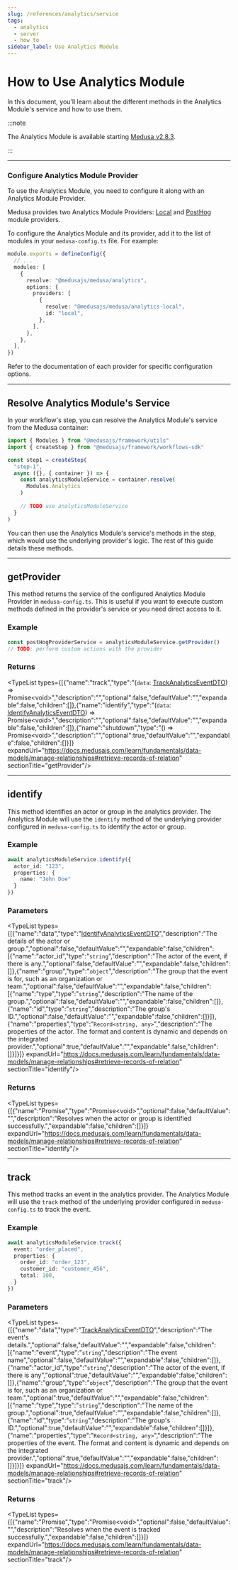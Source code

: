 ```yaml
---
slug: /references/analytics/service
tags:
  - analytics
  - server
  - how to
sidebar_label: Use Analytics Module
---
```



# How to Use Analytics Module

In this document, you’ll learn about the different methods in the Analytics Module's service and how to use them.
    
:::note

The Analytics Module is available starting [Medusa v2.8.3](https://github.com/medusajs/medusa/releases/tag/v2.8.3).

:::

---

### Configure Analytics Module Provider
      
To use the Analytics Module, you need to configure it along with an Analytics Module Provider.

Medusa provides two Analytics Module Providers: [Local](/infrastructure-modules/analytics/local) and [PostHog](/infrastructure-modules/analytics/posthog) module providers.

To configure the Analytics Module and its provider, add it to the list of modules in your `medusa-config.ts` file. For example:

```ts title="medusa-config.ts"
module.exports = defineConfig({
  // ...
  modules: [
    {
      resolve: "@medusajs/medusa/analytics",
      options: {
        providers: [
          {
            resolve: "@medusajs/medusa/analytics-local",
            id: "local",
          },
        ],
      },
    },
  ],
})
```

Refer to the documentation of each provider for specific configuration options.

---

## Resolve Analytics Module's Service

In your workflow's step, you can resolve the Analytics Module's service from the Medusa container:

```ts
import { Modules } from "@medusajs/framework/utils"
import { createStep } from "@medusajs/framework/workflows-sdk"

const step1 = createStep(
  "step-1",
  async ({}, { container }) => {
    const analyticsModuleService = container.resolve(
      Modules.Analytics
    )
    
    // TODO use analyticsModuleService
  } 
)
```

You can then use the Analytics Module's service's methods in the step, which would use the underlying provider's logic. The rest of this guide details these methods.

---

## getProvider

This method returns the service of the configured Analytics Module Provider in `medusa-config.ts`. This is useful
if you want to execute custom methods defined in the provider's service or you need direct access to it.

### Example

```ts
const postHogProviderService = analyticsModuleService.getProvider()
// TODO: perform custom actions with the provider
```

### Returns

<TypeList types={[{"name":"track","type":"(`data`: [TrackAnalyticsEventDTO](../../../types/interfaces/types.TrackAnalyticsEventDTO/page.mdx)) => Promise&#60;void&#62;","description":"","optional":false,"defaultValue":"","expandable":false,"children":[]},{"name":"identify","type":"(`data`: [IdentifyAnalyticsEventDTO](../../../types/types/types.IdentifyAnalyticsEventDTO/page.mdx)) => Promise&#60;void&#62;","description":"","optional":false,"defaultValue":"","expandable":false,"children":[]},{"name":"shutdown","type":"() => Promise&#60;void&#62;","description":"","optional":true,"defaultValue":"","expandable":false,"children":[]}]} expandUrl="https://docs.medusajs.com/learn/fundamentals/data-models/manage-relationships#retrieve-records-of-relation" sectionTitle="getProvider"/>

___

## identify

This method identifies an actor or group in the analytics provider. The Analytics Module
will use the `identify` method of the underlying provider configured in `medusa-config.ts` to identify the actor or group.

### Example

```ts
await analyticsModuleService.identify({
  actor_id: "123",
  properties: {
    name: "John Doe"
  }
})
```

### Parameters

<TypeList types={[{"name":"data","type":"[IdentifyAnalyticsEventDTO](../../../types/types/types.IdentifyAnalyticsEventDTO/page.mdx)","description":"The details of the actor or group.","optional":false,"defaultValue":"","expandable":false,"children":[{"name":"actor_id","type":"`string`","description":"The actor of the event, if there is any.","optional":false,"defaultValue":"","expandable":false,"children":[]},{"name":"group","type":"`object`","description":"The group that the event is for, such as an organization or team.","optional":false,"defaultValue":"","expandable":false,"children":[{"name":"type","type":"`string`","description":"The name of the group.","optional":false,"defaultValue":"","expandable":false,"children":[]},{"name":"id","type":"`string`","description":"The group's ID.","optional":false,"defaultValue":"","expandable":false,"children":[]}]},{"name":"properties","type":"`Record<string, any>`","description":"The properties of the actor. The format and content is dynamic and depends on the integrated provider.","optional":true,"defaultValue":"","expandable":false,"children":[]}]}]} expandUrl="https://docs.medusajs.com/learn/fundamentals/data-models/manage-relationships#retrieve-records-of-relation" sectionTitle="identify"/>

### Returns

<TypeList types={[{"name":"Promise","type":"Promise&#60;void&#62;","optional":false,"defaultValue":"","description":"Resolves when the actor or group is identified successfully.","expandable":false,"children":[]}]} expandUrl="https://docs.medusajs.com/learn/fundamentals/data-models/manage-relationships#retrieve-records-of-relation" sectionTitle="identify"/>

___

## track

This method tracks an event in the analytics provider. The Analytics Module
will use the `track` method of the underlying provider configured in `medusa-config.ts` to track the event.

### Example

```ts
await analyticsModuleService.track({
  event: "order_placed",
  properties: {
    order_id: "order_123",
    customer_id: "customer_456",
    total: 100,
  }
})
```

### Parameters

<TypeList types={[{"name":"data","type":"[TrackAnalyticsEventDTO](../../../types/interfaces/types.TrackAnalyticsEventDTO/page.mdx)","description":"The event's details.","optional":false,"defaultValue":"","expandable":false,"children":[{"name":"event","type":"`string`","description":"The event name","optional":false,"defaultValue":"","expandable":false,"children":[]},{"name":"actor_id","type":"`string`","description":"The actor of the event, if there is any","optional":true,"defaultValue":"","expandable":false,"children":[]},{"name":"group","type":"`object`","description":"The group that the event is for, such as an organization or team.","optional":true,"defaultValue":"","expandable":false,"children":[{"name":"type","type":"`string`","description":"The name of the group.","optional":true,"defaultValue":"","expandable":false,"children":[]},{"name":"id","type":"`string`","description":"The group's ID.","optional":true,"defaultValue":"","expandable":false,"children":[]}]},{"name":"properties","type":"`Record<string, any>`","description":"The properties of the event. The format and content is dynamic and depends on the integrated provider.","optional":true,"defaultValue":"","expandable":false,"children":[]}]}]} expandUrl="https://docs.medusajs.com/learn/fundamentals/data-models/manage-relationships#retrieve-records-of-relation" sectionTitle="track"/>

### Returns

<TypeList types={[{"name":"Promise","type":"Promise&#60;void&#62;","optional":false,"defaultValue":"","description":"Resolves when the event is tracked successfully.","expandable":false,"children":[]}]} expandUrl="https://docs.medusajs.com/learn/fundamentals/data-models/manage-relationships#retrieve-records-of-relation" sectionTitle="track"/>

